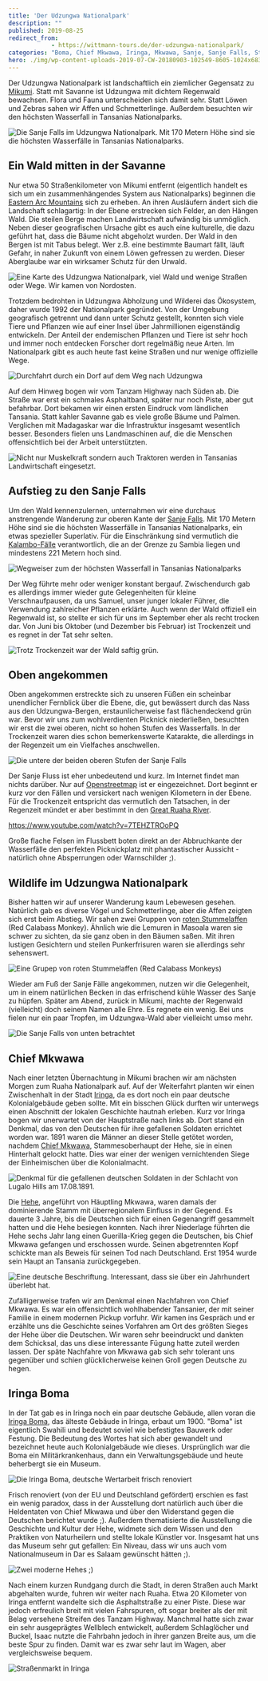 ```yaml
---
title: 'Der Udzungwa Nationalpark'
description: ""
published: 2019-08-25
redirect_from: 
            - https://wittmann-tours.de/der-udzungwa-nationalpark/
categories: "Boma, Chief Mkwawa, Iringa, Mkwawa, Sanje, Sanje Falls, Stummelaffen, Tansania, Tansania, Udzungwa, Wald, Wasserfall"
hero: ./img/wp-content-uploads-2019-07-CW-20180903-102549-8605-1024x683.jpg
---
```

Der Udzungwa Nationalpark ist landschaftlich ein ziemlicher Gegensatz zu [Mikumi](http://wittmann-tours.de/auf-safari-im-mikumi-nationalpark). Statt mit Savanne ist Udzungwa mit dichtem Regenwald bewachsen. Flora und Fauna unterscheiden sich damit sehr. Statt Löwen und Zebras sahen wir Affen und Schmetterlinge. Außerdem besuchten wir den höchsten Wasserfall in Tansanias Nationalparks.

![Die Sanje Falls im Udzungwa Nationalpark. Mit 170 Metern Höhe sind sie die höchsten Wasserfälle in Tansanias Nationalparks.](http://wittmann-tours.de/wp-content/uploads/2019/07/CW-20180903-115336-0899-HDR-Edit-1024x683.jpg)

<!--more-->

## Ein Wald mitten in der Savanne

Nur etwa 50 Straßenkilometer von Mikumi entfernt (eigentlich handelt es sich um ein zusammenhängendes System aus Nationalparks) beginnen die [Eastern Arc Mountains](https://en.wikipedia.org/wiki/Eastern_Arc_Mountains) sich zu erheben. An ihren Ausläufern ändert sich die Landschaft schlagartig: In der Ebene erstrecken sich Felder, an den Hängen Wald. Die steilen Berge machen Landwirtschaft aufwändig bis unmöglich. Neben dieser geografischen Ursache gibt es auch eine kulturelle, die dazu geführt hat, dass die Bäume nicht abgeholzt wurden. Der Wald in den Bergen ist mit Tabus belegt. Wer z.B. eine bestimmte Baumart fällt, läuft Gefahr, in naher Zukunft von einem Löwen gefressen zu werden. Dieser Aberglaube war ein wirksamer Schutz für den Urwald.

![Eine Karte des Udzungwa Nationalpark, viel Wald und wenige Straßen oder Wege. Wir kamen von Nordosten.](./img/wp-content-uploads-2019-07-CW-20180903-102549-8605-1024x683.jpg)

Trotzdem bedrohten in Udzungwa Abholzung und Wilderei das Ökosystem, daher wurde 1992 der Nationalpark gegründet. Von der Umgebung geografisch getrennt und dann unter Schutz gestellt, konnten sich viele Tiere und Pflanzen wie auf einer Insel über Jahrmillionen eigenständig entwickeln. Der Anteil der endemischen Pflanzen und Tiere ist sehr hoch und immer noch entdecken Forscher dort regelmäßig neue Arten. Im Nationalpark gibt es auch heute fast keine Straßen und nur wenige offizielle Wege.

![Durchfahrt durch ein Dorf auf dem Weg nach Udzungwa](http://wittmann-tours.de/wp-content/uploads/2019/07/CW-20180903-093402-8600-1024x683.jpg)

Auf dem Hinweg bogen wir vom Tanzam Highway nach Süden ab. Die Straße war erst ein schmales Asphaltband, später nur noch Piste, aber gut befahrbar. Dort bekamen wir einen ersten Eindruck vom ländlichen Tansania. Statt kahler Savanne gab es viele große Bäume und Palmen. Verglichen mit Madagaskar war die Infrastruktur insgesamt wesentlich besser. Besonders fielen uns Landmaschinen auf, die die Menschen offensichtlich bei der Arbeit unterstützten.

![Nicht nur Muskelkraft sondern auch Traktoren werden in Tansanias Landwirtschaft eingesetzt.](http://wittmann-tours.de/wp-content/uploads/2019/07/CW-20180903-093143-8598-1024x683.jpg)

## Aufstieg zu den Sanje Falls

Um den Wald kennenzulernen, unternahmen wir eine durchaus anstrengende Wanderung zur oberen Kante der [Sanje Falls](https://de.wikipedia.org/wiki/Sanje_Falls). Mit 170 Metern Höhe sind sie die höchsten Wasserfälle in Tansanias Nationalparks, ein etwas spezieller Superlativ. Für die Einschränkung sind vermutlich die [Kalambo-Fälle](https://de.wikipedia.org/wiki/Kalambo-F%C3%A4lle) verantwortlich, die an der Grenze zu Sambia liegen und mindestens 221 Metern hoch sind.

![Wegweiser zum der höchsten Wasserfall in Tansanias Nationalparks](http://wittmann-tours.de/wp-content/uploads/2019/07/CW-20180903-112142-8613-1024x683.jpg)

Der Weg führte mehr oder weniger konstant bergauf. Zwischendurch gab es allerdings immer wieder gute Gelegenheiten für kleine Verschnaufpausen, da uns Samuel, unser junger lokaler Führer, die Verwendung zahlreicher Pflanzen erklärte. Auch wenn der Wald offiziell ein Regenwald ist, so stellte er sich für uns im September eher als recht trocken dar. Von Juni bis Oktober (und Dezember bis Februar) ist Trockenzeit und es regnet in der Tat sehr selten.

![Trotz Trockenzeit war der Wald saftig grün.](http://wittmann-tours.de/wp-content/uploads/2019/07/CW-20180903-124315-0912-HDR-1024x683.jpg)

## Oben angekommen

Oben angekommen erstreckte sich zu unseren Füßen ein scheinbar unendlicher Fernblick über die Ebene, die, gut bewässert durch das Nass aus den Udzungwa-Bergen, erstaunlicherweise fast flächendeckend grün war. Bevor wir uns zum wohlverdienten Picknick niederließen, besuchten wir erst die zwei oberen, nicht so hohen Stufen des Wasserfalls. In der Trockenzeit waren dies schon bemerkenswerte Katarakte, die allerdings in der Regenzeit um ein Vielfaches anschwellen.

![Die untere der beiden oberen Stufen der Sanje Falls](http://wittmann-tours.de/wp-content/uploads/2019/07/CW-20180903-125905-0919-1024x683.jpg)

Der Sanje Fluss ist eher unbedeutend und kurz. Im Internet findet man nichts darüber. Nur auf [Openstreetmap](https://www.openstreetmap.org/way/135171104#map=14/-7.7763/36.9280) ist er eingezeichnet. Dort beginnt er kurz vor den Fällen und versickert nach wenigen Kilometern in der Ebene. Für die Trockenzeit entspricht das vermutlich den Tatsachen, in der Regenzeit mündet er aber bestimmt in den [Great Ruaha River](https://de.wikipedia.org/wiki/Ruaha).

https://www.youtube.com/watch?v=7TEHZTROoPQ

Große flache Felsen im Flussbett boten direkt an der Abbruchkante der Wasserfälle den perfekten Picknickplatz mit phantastischer Aussicht - natürlich ohne Absperrungen oder Warnschilder ;).

## Wildlife im Udzungwa Nationalpark

Bisher hatten wir auf unserer Wanderung kaum Lebewesen gesehen. Natürlich gab es diverse Vögel und Schmetterlinge, aber die Affen zeigten sich erst beim Abstieg. Wir sahen zwei Gruppen von [roten Stummelaffen](https://de.wikipedia.org/wiki/Rote_Stummelaffen) (Red Calabass Monkey). Ähnlich wie die Lemuren in Masoala waren sie schwer zu sichten, da sie ganz oben in den Bäumen saßen. Mit ihren lustigen Gesichtern und steilen Punkerfrisuren waren sie allerdings sehr sehenswert.

![Eine Grupep von roten Stummelaffen (Red Calabass Monkeys)](http://wittmann-tours.de/wp-content/uploads/2019/07/CW-20180903-144244-1039-1024x683.jpg)

Wieder am Fuß der Sanje Fälle angekommen, nutzen wir die Gelegenheit, um in einem natürlichen Becken in das erfrischend kühle Wasser des Sanje zu hüpfen. Später am Abend, zurück in Mikumi, machte der Regenwald (vielleicht) doch seinem Namen alle Ehre. Es regnete ein wenig. Bei uns fielen nur ein paar Tropfen, im Udzungwa-Wald aber vielleicht umso mehr.

![Die Sanje Falls von unten betrachtet](http://wittmann-tours.de/wp-content/uploads/2019/07/CW-20180903-155056-1056-HDR-1024x683.jpg)

## Chief Mkwawa

Nach einer letzten Übernachtung in Mikumi brachen wir am nächsten Morgen zum Ruaha Nationalpark auf. Auf der Weiterfahrt planten wir einen Zwischenhalt in der Stadt [Iringa](https://de.wikipedia.org/wiki/Iringa), da es dort noch ein paar deutsche Kolonialgebäude geben sollte. Mit ein bisschen Glück durften wir unterwegs einen Abschnitt der lokalen Geschichte hautnah erleben. Kurz vor Iringa bogen wir unerwartet von der Hauptstraße nach links ab. Dort stand ein Denkmal, das von den Deutschen für ihre gefallenen Soldaten errichtet worden war. 1891 waren die Männer an dieser Stelle getötet worden, nachdem [Chief Mkwawa](https://de.wikipedia.org/wiki/Chief_Mkwawa), Stammesoberhaupt der Hehe, sie in einen Hinterhalt gelockt hatte. Dies war einer der wenigen vernichtenden Siege der Einheimischen über die Kolonialmacht.

![Denkmal für die gefallenen deutschen Soldaten in der Schlacht von Lugalo Hills am 17.08.1891.](http://wittmann-tours.de/wp-content/uploads/2019/07/CW-20180904-104137-8649-Edit-1024x683.jpg)

Die [Hehe](https://de.wikipedia.org/wiki/Hehe), angeführt von Häuptling Mkwawa, waren damals der dominierende Stamm mit überregionalem Einfluss in der Gegend. Es dauerte 3 Jahre, bis die Deutschen sich für einen Gegenangriff gesammelt hatten und die Hehe besiegen konnten. Nach ihrer Niederlage führten die Hehe sechs Jahr lang einen Guerilla-Krieg gegen die Deutschen, bis Chief Mkwawa gefangen und erschossen wurde. Seinen abgetrennten Kopf schickte man als Beweis für seinen Tod nach Deutschland. Erst 1954 wurde sein Haupt an Tansania zurückgegeben.

![Eine deutsche Beschriftung. Interessant, dass sie über ein Jahrhundert überlebt hat.](http://wittmann-tours.de/wp-content/uploads/2019/07/CW-20180904-103854-8647-1024x683.jpg)

Zufälligerweise trafen wir am Denkmal einen Nachfahren von Chief Mkwawa. Es war ein offensichtlich wohlhabender Tansanier, der mit seiner Familie in einem modernen Pickup vorfuhr. Wir kamen ins Gespräch und er erzählte uns die Geschichte seines Vorfahren am Ort des größten Sieges der Hehe über die Deutschen. Wir waren sehr beeindruckt und dankten dem Schicksal, das uns diese interessante Fügung hatte zuteil werden lassen. Der späte Nachfahre von Mkwawa gab sich sehr tolerant uns gegenüber und schien glücklicherweise keinen Groll gegen Deutsche zu hegen.

## Iringa Boma

In der Tat gab es in Iringa noch ein paar deutsche Gebäude, allen voran die [Iringa Boma](https://www.lonelyplanet.com/tanzania/iringa/attractions/iringa-boma/a/poi-sig/1583173/1001344), das älteste Gebäude in Iringa, erbaut um 1900. "Boma" ist eigentlich Swahili und bedeutet soviel wie befestigtes Bauwerk oder Festung. Die Bedeutung des Wortes hat sich aber gewandelt und bezeichnet heute auch Kolonialgebäude wie dieses. Ursprünglich war die Boma ein Militärkrankenhaus, dann ein Verwaltungsgebäude und heute beherbergt sie ein Museum.

![Die Iringa Boma, deutsche Wertarbeit frisch renoviert](http://wittmann-tours.de/wp-content/uploads/2019/07/CW-20180904-115519-8674-1024x683.jpg)

Frisch renoviert (von der EU und Deutschland gefördert) erschien es fast ein wenig paradox, dass in der Ausstellung dort natürlich auch über die Heldentaten von Chief Mkwawa und über den Widerstand gegen die Deutschen berichtet wurde ;). Außerdem thematisierte die Ausstellung die Geschichte und Kultur der Hehe, widmete sich dem Wissen und den Praktiken von Naturheilern und stellte lokale Künstler vor. Insgesamt hat uns das Museum sehr gut gefallen: Ein Niveau, dass wir uns auch vom Nationalmuseum in Dar es Salaam gewünscht hätten ;).

![Zwei moderne Hehes ;)](http://wittmann-tours.de/wp-content/uploads/2019/07/CW-20180904-114712-8666-1024x683.jpg)

Nach einem kurzen Rundgang durch die Stadt, in deren Straßen auch Markt abgehalten wurde, fuhren wir weiter nach Ruaha. Etwa 20 Kilometer von Iringa entfernt wandelte sich die Asphaltstraße zu einer Piste. Diese war jedoch erfreulich breit mit vielen Fahrspuren, oft sogar breiter als der mit Belag versehene Streifen des Tanzam Highway. Manchmal hatte sich zwar ein sehr ausgeprägtes Wellblech entwickelt, außerdem Schlaglöcher und Buckel, Isaac nutzte die Fahrbahn jedoch in ihrer ganzen Breite aus, um die beste Spur zu finden. Damit war es zwar sehr laut im Wagen, aber vergleichsweise bequem.

![Straßenmarkt in Iringa](http://wittmann-tours.de/wp-content/uploads/2019/07/CW-20180904-120044-8677-1024x683.jpg)
